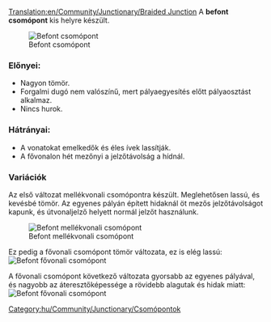 [[Translation:en/Community/Junctionary/Braided Junction]]
{{hu/Community/Junctionary/Csomópontmenü}}
A '''befont csomópont''' kis helyre készült.

[[File:en/Community/Junctionary/Ttd.braided.compact.4.png|frame|none|Befont csomópont]]

===Előnyei:===
*Nagyon tömör.
*Forgalmi dugó nem valószínű, mert pályaegyesítés előtt pályaosztást alkalmaz.
*Nincs hurok.

===Hátrányai:===
*A vonatokat emelkedők és éles ívek lassítják.
*A fővonalon hét mezőnyi a jelzőtávolság a hídnál.

===Variációk===
Az első változat mellékvonali csomópontra készült. Meglehetősen lassú, és kevésbé tömör. Az egyenes pályán épített hidaknál öt mezős jelzőtávolságot kapunk, és útvonaljelző helyett normál jelzőt használunk.

[[File:en/Community/Junctionary/Ttd.braided.side.png|frame|none|Befont mellékvonali csomópont]]

Ez pedig a fővonali csomópont tömör változata, ez is elég lassú:
[[File:en/Community/Junctionary/Ttd.braided.main.png|frame|none|Befont fővonali csomópont]]

A fővonali csomópont következő változata gyorsabb az egyenes pályával, és nagyobb az áteresztőképessége a rövidebb alagutak és hidak miatt:
[[File:en/Community/Junctionary/Ttd.braided.main.2.png|frame|none|Befont fővonali csomópont]]

[[Category:hu/Community/Junctionary/Csomópontok]]